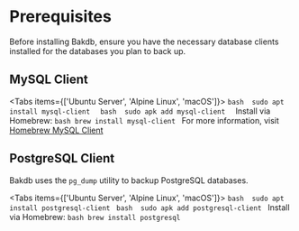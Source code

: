 
# Prerequisites

Before installing Bakdb, ensure you have the necessary database clients installed for the databases you plan to back up.

## MySQL Client

<Tabs items={['Ubuntu Server', 'Alpine Linux', 'macOS']}>
  <Tab>
    ```bash 
    sudo apt install mysql-client 
    ```
  </Tab>
  <Tab>
    ```bash 
    sudo apk add mysql-client 
    ```
  </Tab>
  <Tab>
    Install via Homebrew:
    ```bash
    brew install mysql-client
    ```
    For more information, visit [Homebrew MySQL Client](https://formulae.brew.sh/formula/mysql-client)
  </Tab>
</Tabs>

## PostgreSQL Client

Bakdb uses the `pg_dump` utility to backup PostgreSQL databases.

<Tabs items={['Ubuntu Server', 'Alpine Linux', 'macOS']}>
  <Tab>
    ```bash 
    sudo apt install postgresql-client
    ```
  </Tab>
  <Tab>
    ```bash 
    sudo apk add postgresql-client
    ```
  </Tab>
  <Tab>
    Install via Homebrew:
    ```bash
    brew install postgresql
    ```
  </Tab>
</Tabs>